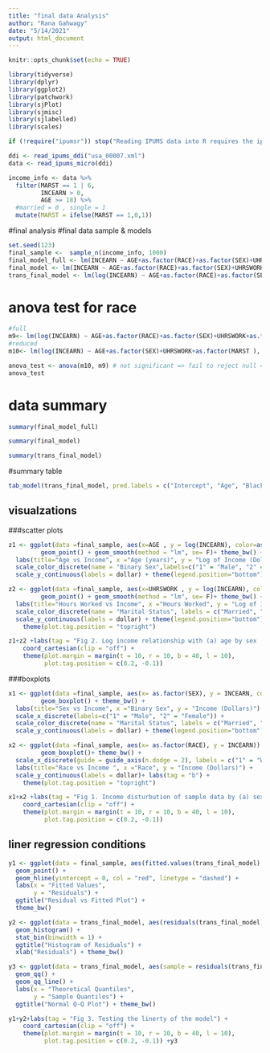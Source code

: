 ```yaml
---
title: "final data Analysis"
author: "Rana Gahwagy"
date: "5/14/2021"
output: html_document
---
```


```r
knitr::opts_chunk$set(echo = TRUE)

library(tidyverse)
library(dplyr)
library(ggplot2)
library(patchwork)
library(sjPlot)
library(sjmisc)
library(sjlabelled)
library(scales)
```

```r
if (!require("ipumsr")) stop("Reading IPUMS data into R requires the ipumsr package. It can be installed using the following command: install.packages('ipumsr')")

ddi <- read_ipums_ddi("usa_00007.xml")
data <- read_ipums_micro(ddi)
```

```r
income_info <- data %>%
  filter(MARST == 1 | 6, 
         INCEARN > 0, 
         AGE >= 18) %>%
  #married = 0 , single = 1
  mutate(MARST = ifelse(MARST == 1,0,1))
```

#final analysis 
#final data sample & models
```r
set.seed(123)
final_sample <-  sample_n(income_info, 1000)
final_model_full <- lm(INCEARN ~ AGE+as.factor(RACE)+as.factor(SEX)+UHRSWORK+TRANTIME+as.factor(MARST ), data = final_sample)
final_model <- lm(INCEARN ~ AGE+as.factor(RACE)+as.factor(SEX)+UHRSWORK+as.factor(MARST ), data = final_sample)
trans_final_model <- lm(log(INCEARN) ~ AGE+as.factor(RACE)+as.factor(SEX)+UHRSWORK+as.factor(MARST ), data = final_sample)

```


# anova test for race

```r
#full
m9<- lm(log(INCEARN) ~ AGE+as.factor(RACE)+as.factor(SEX)+UHRSWORK+as.factor(MARST ), data = final_sample)
#reduced 
m10<- lm(log(INCEARN) ~ AGE+as.factor(SEX)+UHRSWORK+as.factor(MARST ), data = final_sample)

anova_test <- anova(m10, m9) # not significant => fail to reject null => RACE is not helpful in this model
anova_test
```

# data summary
```r
summary(final_model_full)
```
```r
summary(final_model)
```
```r
summary(trans_final_model)
```

#summary table
```r
tab_model(trans_final_model, pred.labels = c("Intercept", "Age", "Black/African American", "American Indian or Alaska Native", "Chinese", "Japanese", "Other Asian or Pacific Islander", "Other race", "Two major races", "Three or more major races", "Female", "Usual hours worked per week", "Single"), title = "Table 1. Model output")
```

## visualzations 
###scatter plots 
```r
z1 <- ggplot(data =final_sample, aes(x=AGE , y = log(INCEARN), color=as.factor(SEX))) + 
         geom_point() + geom_smooth(method = "lm", se= F)+ theme_bw() +
  labs(title="Age vs Income", x ="Age (years)", y = "Log of Income (Dollars)") +
  scale_color_discrete(name = "Binary Sex",labels=c("1" = "Male", "2" = "Female")) +
  scale_y_continuous(labels = dollar) + theme(legend.position="bottom") + labs(tag = "a")

z2 <- ggplot(data =final_sample, aes(x=UHRSWORK , y = log(INCEARN), color=as.factor(MARST ))) + 
         geom_point() + geom_smooth(method = "lm", se= F)+ theme_bw() +
  labs(title="Hours Worked vs Income", x ="Hours Worked", y = "Log of Income (Dollars)") +
  scale_color_discrete(name = "Marital Status", labels = c("Married", "Never Married")) +
  scale_y_continuous(labels = dollar) + theme(legend.position="bottom") + labs(tag = "b")+
    theme(plot.tag.position = "topright")

z1+z2 +labs(tag = "Fig 2. Log income relationship with (a) age by sex  and (b) horse worked by material status race") +
    coord_cartesian(clip = "off") +
    theme(plot.margin = margin(t = 10, r = 10, b = 40, l = 10),
          plot.tag.position = c(0.2, -0.1))
```


###boxplots 
```r
x1 <- ggplot(data =final_sample, aes(x= as.factor(SEX), y = INCEARN, color=as.factor(MARST) )) + 
         geom_boxplot() + theme_bw() +
  labs(title="Sex vs Income", x ="Binary Sex", y = "Income (Dollars)") +
  scale_x_discrete(labels=c("1" = "Male", "2" = "Female")) +
  scale_color_discrete(name = "Marital Status", labels = c("Married", "Never Married")) +
  scale_y_continuous(labels = dollar) + theme(legend.position="bottom") + labs(tag = "a")

x2 <- ggplot(data =final_sample, aes(x= as.factor(RACE), y = INCEARN)) + 
         geom_boxplot()+ theme_bw() +
  scale_x_discrete(guide = guide_axis(n.dodge = 2), labels = c("1" = "White", "2" = "Black", "3" = "Native", "4" ="Chinese","5" = "Japanese","6"= "Pacific Islander", "7"="Other","8"= "Tow Major", "9"="3+"))+
  labs(title="Race vs Income ", x ="Race", y = "Income (Dollars)") +
  scale_y_continuous(labels = dollar)+ labs(tag = "b") +
    theme(plot.tag.position = "topright")

x1+x2 +labs(tag = "Fig 1. Income disturbution of sample data by (a) sex with regard to material status and (b) race") +
    coord_cartesian(clip = "off") +
    theme(plot.margin = margin(t = 10, r = 10, b = 40, l = 10),
          plot.tag.position = c(0.2, -0.1))
```


## liner regression conditions 
```r

y1 <- ggplot(data = final_sample, aes(fitted.values(trans_final_model), resid(trans_final_model))) +
  geom_point() +
  geom_hline(yintercept = 0, col = "red", linetype = "dashed") +
  labs(x = "Fitted Values",
       y = "Residuals") +
  ggtitle("Residual vs Fitted Plot") +
  theme_bw()

y2 <- ggplot(data = trans_final_model, aes(residuals(trans_final_model))) + 
  geom_histogram() +
  stat_bin(binwidth = 1) +
  ggtitle("Histogram of Residuals") + 
  xlab("Residuals") + theme_bw()

y3 <- ggplot(data = trans_final_model, aes(sample = residuals(trans_final_model))) +
  geom_qq() +
  geom_qq_line() +
  labs(x = "Theoretical Quantiles",
       y = "Sample Quantiles") +
  ggtitle("Normal Q-Q Plot") + theme_bw()

y1+y2+labs(tag = "Fig 3. Testing the linerty of the model") +
    coord_cartesian(clip = "off") +
    theme(plot.margin = margin(t = 10, r = 10, b = 40, l = 10),
          plot.tag.position = c(0.2, -0.1)) +y3 
```

